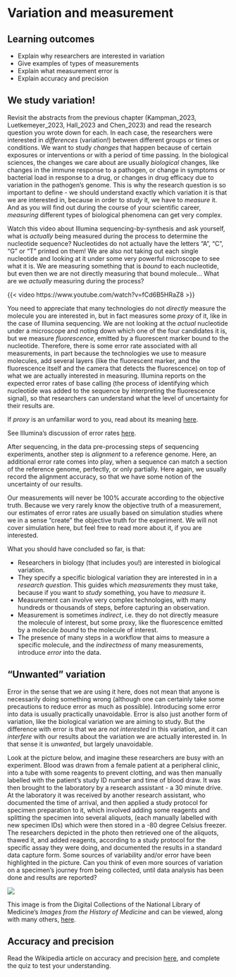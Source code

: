 # Variation and measurement

::: {.callout-tip collapse="false" appearance="simple"}

## Learning outcomes

* Explain why researchers are interested in variation  
* Give examples of types of measurements  
* Explain what measurement error is  
* Explain accuracy and precision  

:::

## We study variation!

Revisit the abstracts from the previous chapter (Kampman_2023, Luetkemeyer_2023, Hall_2023 and Chen_2023) and read the research question you wrote down for each.  In each case, the researchers were interested in *differences* (variation!) between different groups or times or conditions.  We want to study *changes* that happen because of certain exposures or interventions or with a period of time passing.  In the biological sciences, the changes we care about are usually *biological* changes, like changes in the immune response to a pathogen, or change in symptoms or bacterial load in response to a drug, or changes in drug efficacy due to variation in the pathogen's genome. This is why the research question is so important to define - we should understand exactly which variation it is that we are interested in, because in order to *study* it, we have to *measure* it. And as you will find out during the course of your scientific career, *measuring* different types of biological phenomena can get very complex. 

Watch this video about Illumina sequencing-by-synthesis and ask yourself, what is *actually* being measured during the process to determine the nucleotide sequence? Nucleotides do not actually have the letters "A", "C", "G" or "T" printed on them!  We are also not taking out each single nucleotide and looking at it under some very powerful microscope to see what it is.  We are measuring something that is *bound* to each nucleotide, but even then we are not directly measuring that bound molecule... What are we *actually* measuring during the process?

{{< video https://www.youtube.com/watch?v=fCd6B5HRaZ8 >}}

You need to appreciate that many technologies do not *directly* measure the molecule you are interested in, but in fact measures some *proxy* of it, like in the case of Illumina sequencing.  We are not looking at the *actual* nucleotide under a microscope and noting down which one of the four candidates it is, but we measure *fluorescence*, emitted by a fluorescent marker bound to the nucleotide.  Therefore, there is some error rate associated with all measurements, in part because the technologies we use to measure molecules, add several layers (like the fluorescent marker, and the fluorescence itself and the camera that detects the fluorescence) on top of what we are actually interested in measuring. Illumina reports on the expected error rates of base calling (the process of identifying which nucleotide was added to the sequence by interpreting the fluorescence signal), so that researchers can understand what the level of uncertainty for their results are.  

::: {.column-margin}

If *proxy* is an unfamiliar word to you, read about its meaning [here](https://dictionary.cambridge.org/dictionary/english/proxy).

:::

::: {.column-margin}

See Illumina's discussion of error rates [here](https://www.illumina.com/science/technology/next-generation-sequencing/plan-experiments/quality-scores.html).

:::


After sequencing, in the data pre-processing steps of sequencing experiments, another step is *alignment* to a reference genome.  Here, an additional error rate comes into play, when a sequence can match a section of the reference genome, perfectly, or only partially.  Here again, we usually record the alignment accuracy, so that we have some notion of the uncertainty of our results.  

::: {.column-margin}

Our measurements will never be 100% accurate according to the objective truth. Because we very rarely know the objective truth of a measurement, our estimates of error rates are usually based on simulation studies where we in a sense "create" the objective truth for the experiment. We will not cover simulation here, but feel free to read more about it, if you are interested.  

:::

What you should have concluded so far, is that:  

* Researchers in biology (that includes you!) are interested in biological variation.  
* They specify a specific biological variation they are interested in in a *research question*.  This guides which *measurements* they must take, because if you want to *study* something, you have to *measure* it.  
* Measurement can involve very complex technologies, with many hundreds or thousands of steps, before capturing an observation.  
* Measurement is sometimes *indirect*, i.e. they do not directly measure the molecule of interest, but some proxy, like the fluorescence emitted by a molecule *bound* to the molecule of interest.  
* The presence of many steps in a workflow that aims to measure a specific molecule, and the *indirectness* of many measurements, introduce *error* into the data.  

## "Unwanted" variation

Error in the sense that we are using it here, does not mean that anyone is necessarily doing something wrong (although one can certainly take some precautions to reduce error as much as possible).  Introducing some error into data is usually practically unavoidable. Error is also just another form of variation, like the biological variation we are aiming to study. But the difference with error is that we are *not interested* in this variation, and it can *interfere* with our results about the variation we are actually interested in. In that sense it is *unwanted*, but largely unavoidable.    

Look at the picture below, and imagine these researchers are busy with an experiment.  Blood was drawn from a female patient at a peripheral clinic, into a tube with some reagents to prevent clotting, and was then manually labelled with the patient's study ID number and time of blood draw.  It was then brought to the laboratory by a research assistant - a 30 minute drive. At the laboratory it was received by another research assistant, who documented the time of arrival, and then applied a study protocol for specimen preparation to it, which involved adding some reagents and splitting the specimen into several aliquots, (each manually labelled with new specimen IDs) which were then stored in a -80 degree Celsius freezer.  The researchers depicted in the photo then retrieved one of the aliquots, thawed it, and added reagents, according to a study protocol for the specific assay they were doing, and documented the results in a standard data capture form.  Some sources of variability and/or error have been highlighted in the picture.  Can you think of even more sources of variation on a specimen's journey from being collected, until data analysis has been done and results are reported?  

![](img/nlm_measure_annotated.svg)


::: {.column-margin}

This image is from the Digital Collections of the National Library of Medicine's
*Images from the History of Medicine* and can be viewed, along with many others, [here](https://collections.nlm.nih.gov/catalog/nlm:nlmuid-101541114-img).

:::




## Accuracy and precision

Read the Wikipedia article on accuracy and precision [here](https://en.wikipedia.org/wiki/Accuracy_and_precision), and complete the quiz to test your understanding.  

